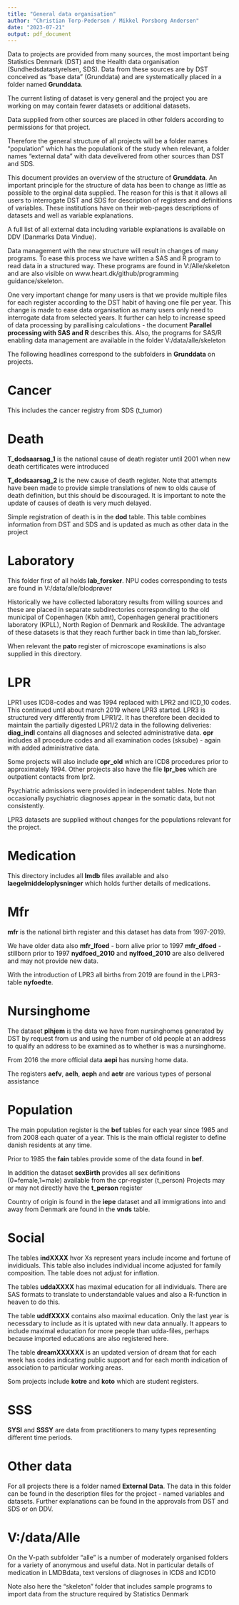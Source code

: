 ```yaml
---
title: "General data organisation"
author: "Christian Torp-Pedersen / Mikkel Porsborg Andersen"
date: "2023-07-21"
output: pdf_document
---
```


Data to projects are provided from many sources, the most important being Statistics Denmark (DST) and the Health data organisation (Sundhedsdatastyrelsen, SDS).
Data from these sources are by DST conceived as "base data" (Grunddata) and are
systematically placed in a folder named **Grunddata**.

The current listing of dataset is very general and the project you are working on may contain fewer datasets or additional datasets.

Data supplied from other sources are placed in other folders according to permissions for that project.

Therefore the general structure of all projects will be a folder names "population" which has the populationk of the study when relevant, a folder names "external data" with data develivered from other sources than DST and SDS.

This document provides an overview of the structure of **Grunddata**.  An important principle for the structure of data has been to change as little as possible to the orginal data supplied.  The reason for this is that it allows all users to interrogate DST and SDS for description of registers and definitions of variables.  These institutions have on their web-pages descriptions of datasets and well as variable explanations.

A full list of all external data including variable explanations is available on DDV (Danmarks Data Vindue).

Data management with the new structure will result in changes of many programs. To ease this process we have written a SAS and R program to read data in a structured way.  These programs are found in V:/Alle/skeleton and are also visible on www.heart.dk/github/programming guidance/skeleton.

One very important change for many users is that we provide multiple files for each register according to the DST habit of having one file per year.  This change is made to ease data organisation as many users only need to interrogate data from selected years.  It further can help to increase speed of data processing by parallising calculations - the document **Parallel processing with SAS and R** describes this. Also, the programs for SAS/R enabling data management are available in the folder V:/data/alle/skeleton

The following headlines correspond to the subfolders in **Grunddata** on projects.

# Cancer
This includes the cancer registry from SDS (t_tumor)

# Death
**T_dodsaarsag_1** is the national cause of death register until 2001 when new death certificates were introduced

**T_dodsaarsag_2** is the new cause of death register. Note that attempts have been made to provide simple translations of new to olds cause of death definition, but this should be discouraged.  It is important to note the update of causes of death is very much delayed.

Simple registration of death is in the **dod** table.  This table combines information from DST and SDS and is updated as much as other data in the project

# Laboratory
This folder first of all holds **lab_forsker**. NPU codes corresponding to tests are found in V:/data/alle/blodprøver

Historically we have collected laboratory results from willing sources and these are placed in separate subdirectories corresponding to the old municipal of Copenhagen (Kbh amt), Copenhagen general practitioners laboratory (KPLL), North Region of Denmark and Roskilde. The advantage of these datasets is that they reach further back in time than lab_forsker.

When relevant the **pato** register of microscope examinations is also supplied in this directory.

# LPR
LPR1 uses ICD8-codes and was 1994 replaced with LPR2 and ICD_10 codes. This continued until about march 2019 where LPR3 started.  LPR3 is structured very differently from LPR1/2.  It has therefore been decided to maintain the partially digested LPR1/2 data in the following deliveries:
**diag_indl** contains all diagnoses and selected administrative data.
**opr** includes all procedure codes and all examination codes (sksube) - again with added administrative data.

Some projects will also include **opr_old** which are ICD8 procedures prior to approximately 1994.  Other projects also have the file **lpr_bes** which are outpatient contacts from lpr2.

Psychiatric admissions were provided in independent tables. Note than occasionally psychiatric diagnoses appear in the somatic data, but not consistently.

LPR3 datasets are supplied without changes for the populations relevant for the project.

# Medication
This directory includes all **lmdb** files available and also **laegelmiddeloplysninger** which holds further details of medications.

# Mfr
**mfr** is the national birth register and this dataset has data from 1997-2019.

We have older data also
**mfr_lfoed** - born alive prior to 1997
**mfr_dfoed** - stillborn prior to 1997
**nydfoed_2010** and **nylfoed_2010** are also delivered and may not provide new data.

With the introduction of LPR3 all births from 2019 are found in the LPR3-table **nyfoedte**.

# Nursinghome
The dataset **plhjem** is the data we have from nursinghomes generated by DST by request from us and using the number of old people at an address to qualify an address to be examined as to whether is was a nursinghome.

From 2016 the more official data **aepi** has nursing home data.

The registers **aefv**, **aelh**, **aeph** and **aetr** are various types of personal assistance

# Population
The main population register is the **bef** tables for each year since 1985 and from 2008 each quater of a year.  This is the main official register to define danish residents at any time.

Prior to 1985 the **fain** tables provide some of the data found in **bef**.

In addition the dataset **sexBirth** provides all sex definitions (0=female,1=male) available from the cpr-register (t_person)
Projects may or may not directly have the **t_person** register

Country of origin is found in the **iepe** dataset and all immigrations into and away from Denmark are found in the **vnds** table.

# Social
The tables **indXXXX** hvor Xs represent years include income and fortune of invididuals.  This table also includes individual income adjusted for family composition.  The table does not adjust for inflation.

The tables **uddaXXXX** has maximal education for all individuals.  There are SAS formats to translate to understandable values and also a R-function in heaven to do this.

The table **uddfXXXX** contains also maximal education.  Only the last year is necessdary to include as it is uptated with new data annually. It appears to include maximal education for more people than udda-files, perhaps because imported educations are also registered here.

The table **dreamXXXXXX** is an updated version of dream that for each week has codes indicating public support and for each month indication of association to particular working areas.

Som projects include **kotre** and **koto** which are student registers.

# SSS
**SYSI** and **SSSY** are data from practitioners to many types representing different time periods.

# Other data
For all projects there is a folder named **External Data**.  The data in this folder can be found in the description files for the project - named variables and datasets.  Further explanations can be found in the approvals from DST and SDS or on DDV.

# V:/data/Alle
On the V-path subfolder "alle" is a number of moderately organised folders for a variety of anonymous and useful data.  Not in particular details of medication in LMDBdata, text versions of diagnoses in ICD8 and ICD10

Note also here the "skeleton" folder that includes sample programs to import data from the structure required by Statistics Denmark
